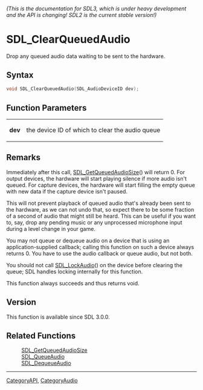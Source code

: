 ====== (This is the documentation for SDL3, which is under heavy development and the API is changing! SDL2 is the current stable version!) ======
= SDL_ClearQueuedAudio =

Drop any queued audio data waiting to be sent to the hardware.

== Syntax ==

<syntaxhighlight lang='c'>
void SDL_ClearQueuedAudio(SDL_AudioDeviceID dev);
</syntaxhighlight>

== Function Parameters ==

{|
|'''dev'''
|the device ID of which to clear the audio queue
|}

== Remarks ==

Immediately after this call, [[SDL_GetQueuedAudioSize]]() will return 0.
For output devices, the hardware will start playing silence if more audio
isn't queued. For capture devices, the hardware will start filling the
empty queue with new data if the capture device isn't paused.

This will not prevent playback of queued audio that's already been sent to
the hardware, as we can not undo that, so expect there to be some fraction
of a second of audio that might still be heard. This can be useful if you
want to, say, drop any pending music or any unprocessed microphone input
during a level change in your game.

You may not queue or dequeue audio on a device that is using an
application-supplied callback; calling this function on such a device
always returns 0. You have to use the audio callback or queue audio, but
not both.

You should not call [[SDL_LockAudio]]() on the device before clearing the
queue; SDL handles locking internally for this function.

This function always succeeds and thus returns void.

== Version ==

This function is available since SDL 3.0.0.

== Related Functions ==

:[[SDL_GetQueuedAudioSize]]
:[[SDL_QueueAudio]]
:[[SDL_DequeueAudio]]

----
[[CategoryAPI]], [[CategoryAudio]]


